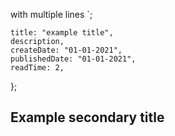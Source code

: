 
with multiple lines
`;

    title: "example title",
    description,
    createDate: "01-01-2021",
    publishedDate: "01-01-2021",
    readTime: 2,
};


## Example secondary title
